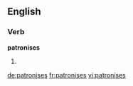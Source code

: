 ==English==

===Verb===
'''patronises'''

# {{third-person singular of|patronise}}

[[de:patronises]]
[[fr:patronises]]
[[vi:patronises]]